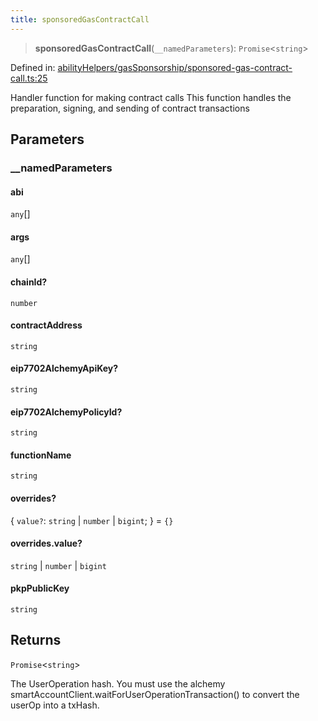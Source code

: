 ```yaml
---
title: sponsoredGasContractCall
---
```


> **sponsoredGasContractCall**(`__namedParameters`): `Promise`\<`string`\>

Defined in: [abilityHelpers/gasSponsorship/sponsored-gas-contract-call.ts:25](https://github.com/LIT-Protocol/Vincent/blob/4f61b0b06d818c2273457b0cc8a4e68ed21a72ed/packages/libs/ability-sdk/src/lib/abilityHelpers/gasSponsorship/sponsored-gas-contract-call.ts#L25)

Handler function for making contract calls
This function handles the preparation, signing, and sending of contract transactions

## Parameters

### \_\_namedParameters

#### abi

`any`[]

#### args

`any`[]

#### chainId?

`number`

#### contractAddress

`string`

#### eip7702AlchemyApiKey?

`string`

#### eip7702AlchemyPolicyId?

`string`

#### functionName

`string`

#### overrides?

\{ `value?`: `string` \| `number` \| `bigint`; \} = `{}`

#### overrides.value?

`string` \| `number` \| `bigint`

#### pkpPublicKey

`string`

## Returns

`Promise`\<`string`\>

The UserOperation hash.  You must use the alchemy smartAccountClient.waitForUserOperationTransaction() to convert the userOp into a txHash.
